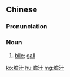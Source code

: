 {{also|胆汁}}
==Chinese==
{{zh-forms|s=胆汁}}

===Pronunciation===
{{zh-pron
|m=dǎnzhī
|cat=n
}}

===Noun===
{{zh-noun}}

# {{lb|zh|biochemistry}} [[bile]]; [[gall]]

[[ko:膽汁]]
[[hu:膽汁]]
[[mg:膽汁]]